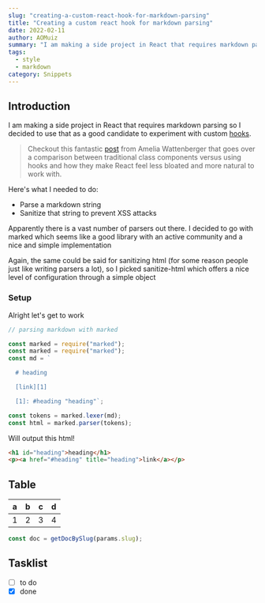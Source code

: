 ```yaml
---
slug: "creating-a-custom-react-hook-for-markdown-parsing"
title: "Creating a custom react hook for markdown parsing"
date: 2022-02-11
author: AOMuiz
summary: "I am making a side project in React that requires markdown parsing so I decided to use that as a good candidate to experiment with custom hooks"
tags:
  - style
  - markdown
category: Snippets
---
```


## Introduction

I am making a side project in React that requires markdown parsing so I decided to use that as a good candidate to experiment with custom [hooks](https://reactjs.org/docs/hooks-intro.html).

> Checkout this fantastic [post](https://wattenberger.com/blog/react-hooks) from Amelia Wattenberger that goes over a comparison between traditional class components versus using hooks and how they make React feel less bloated and more natural to work with.

Here's what I needed to do:

- Parse a markdown string
- Sanitize that string to prevent XSS attacks

Apparently there is a vast number of parsers out there. I decided to go with marked which seems like a good library with an active community and a nice and simple implementation

Again, the same could be said for sanitizing html (for some reason people just like writing parsers a lot), so I picked sanitize-html which offers a nice level of configuration through a simple object

### Setup

Alright let's get to work

```js
// parsing markdown with marked

const marked = require("marked");
const marked = require("marked");
const md = `

  # heading

  [link][1]

  [1]: #heading "heading"`;

const tokens = marked.lexer(md);
const html = marked.parser(tokens);
```

Will output this html!

```html
<h1 id="heading">heading</h1>
<p><a href="#heading" title="heading">link</a></p>
```

## Table

| a   | b   | c   | d   |
| --- | --- | --- | --- |
| 1   | 2   | 3   | 4   |

```javascript
const doc = getDocBySlug(params.slug);
```

## Tasklist

- [ ] to do
- [x] done
